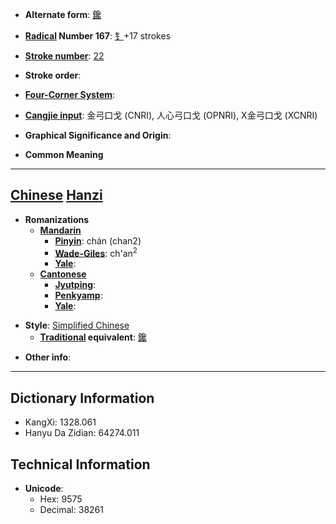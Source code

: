 * '''Alternate form''': [[鑱]]

* '''[[Wiktionary:Chinese radical index| Radical]] Number 167''': [[Wiktionary:Chinese radical index 钅|钅]]+17 strokes

* '''[[Wiktionary:Chinese total strokes index|Stroke number]]''': [[Wiktionary:Chinese total strokes index 22|22]]

* '''Stroke order''': 

* '''[[Wiktionary:Chinese four corner index|Four-Corner System]]''': 

* '''[[Wiktionary:Chinese Cangjie index|Cangjie input]]''': 金弓口戈 (CNRI), 人心弓口戈 (OPNRI), X金弓口戈 (XCNRI)

* '''Graphical Significance and Origin''': 

* '''Common Meaning'''

----

== [[Chinese]] [[Hanzi]] ==

* '''Romanizations'''
** '''[[Mandarin]]'''
*** '''[[Pinyin]]''': chán (chan2)
*** '''[[Wade-Giles]]''': ch'an<sup>2</sup>
*** '''[[Yale]]''': 
** '''[[Cantonese]]'''
*** '''[[Jyutping]]''':
*** '''[[Penkyamp]]''': 
*** '''[[Yale]]''': 

* '''Style''': [[Simplified Chinese]] 
** '''[[Traditional Chinese|Traditional]] equivalent''': [[鑱]]

* '''Other info''': 

----

== Dictionary Information ==

* KangXi: 1328.061
* Hanyu Da Zidian: 64274.011

== Technical Information ==

* '''Unicode''':
** Hex: 9575
** Decimal: 38261
